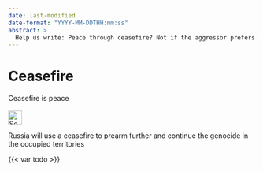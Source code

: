 ```yaml
---
date: last-modified
date-format: "YYYY-MM-DDTHH:mm:ss"
abstract: >
  Help us write: Peace through ceasefire? Not if the aggressor prefers "peacefire", breaks all deals and bombs civilians even more. 
---
```


# Ceasefire {#sec-peace-ceasefire}

::: {.callout-caution title="Myth"}
Ceasefire is peace
[<br></br>![Search for topic in EUvsDisinfo](../all_common_img/EUvsDisinfo_400x240.jpg){height=2em}](https://euvsdisinfo.eu/disinformation-cases/?text=peace&sort=relevance)
:::

::: {.callout-tip title="Truth"}
Russia will use a ceasefire to prearm further and continue the genocide in the occupied territories
:::

{{< var todo >}}
